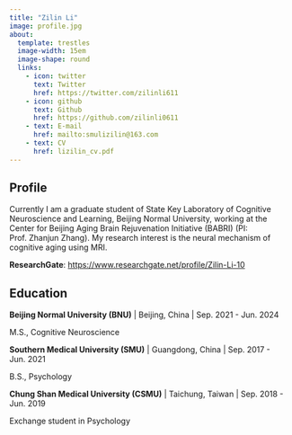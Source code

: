 ```yaml
---
title: "Zilin Li"
image: profile.jpg
about:
  template: trestles
  image-width: 15em
  image-shape: round
  links:
    - icon: twitter
      text: Twitter
      href: https://twitter.com/zilinli611
    - icon: github
      text: Github
      href: https://github.com/zilinli0611
    - text: E-mail
      href: mailto:smulizilin@163.com
    - text: CV
      href: lizilin_cv.pdf
---
```

::: {.column-page}

## Profile

Currently I am a graduate student of State Key Laboratory of Cognitive Neuroscience and Learning, Beijing Normal University, working at the Center for Beijing Aging Brain Rejuvenation Initiative (BABRI) (PI: Prof. Zhanjun Zhang). My research interest is the neural mechanism of cognitive aging using MRI.

**ResearchGate**: [https://www.researchgate.net/profile/Zilin-Li-10](https://www.researchgate.net/profile/Zilin-Li-10)

## Education

**Beijing Normal University (BNU)** | Beijing, China | Sep. 2021 - Jun. 2024

M.S., Cognitive Neuroscience

**Southern Medical University (SMU)** | Guangdong, China | Sep. 2017 - Jun. 2021

B.S., Psychology

**Chung Shan Medical University (CSMU)** | Taichung, Taiwan | Sep. 2018 - Jun. 2019

Exchange student in Psychology

:::